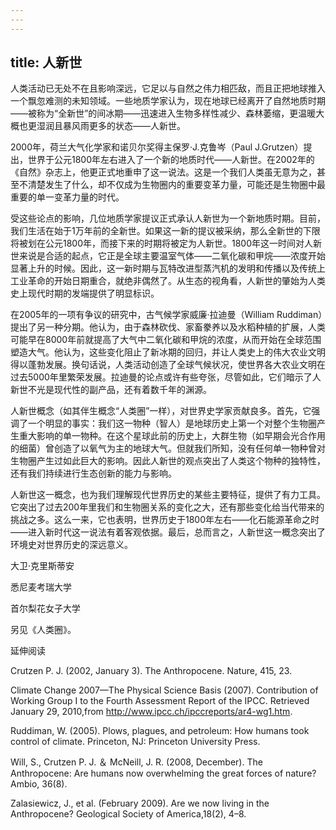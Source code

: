 ```yaml
---
---
---
```

title: 人新世
---




人类活动已无处不在且影响深远，它足以与自然之伟力相匹敌，而且正把地球推入一个飘忽难测的未知领域。一些地质学家认为，现在地球已经离开了自然地质时期——被称为“全新世”的间冰期——迅速进入生物多样性减少、森林萎缩，更温暖大概也更湿润且暴风雨更多的状态——人新世。

2000年，荷兰大气化学家和诺贝尔奖得主保罗·J.克鲁岑（Paul J.Grutzen）提出，世界于公元1800年左右进入了一个新的地质时代——人新世。在2002年的《自然》杂志上，他更正式地重申了这一说法。这是一个我们人类虽无意为之，甚至不清楚发生了什么，却不仅成为生物圈内的重要变革力量，可能还是生物圈中最重要的单一变革力量的时代。

受这些论点的影响，几位地质学家提议正式承认人新世为一个新地质时期。目前，我们生活在始于1万年前的全新世。如果这一新的提议被采纳，那么全新世的下限将被划在公元1800年，而接下来的时期将被定为人新世。1800年这一时间对人新世来说是合适的起点，它正是全球主要温室气体——二氧化碳和甲烷——浓度开始显著上升的时候。因此，这一新时期与瓦特改进型蒸汽机的发明和传播以及传统上工业革命的开始日期重合，就绝非偶然了。从生态的视角看，人新世的肇始为人类史上现代时期的发端提供了明显标识。

在2005年的一项有争议的研究中，古气候学家威廉·拉迪曼（William Ruddiman）提出了另一种分期。他认为，由于森林砍伐、家畜豢养以及水稻种植的扩展，人类可能早在8000年前就提高了大气中二氧化碳和甲烷的浓度，从而开始在全球范围塑造大气。他认为，这些变化阻止了新冰期的回归，并让人类史上的伟大农业文明得以蓬勃发展。换句话说，人类活动创造了全球气候状况，使世界各大农业文明在过去5000年里繁荣发展。拉迪曼的论点或许有些夸张，尽管如此，它们暗示了人新世不光是现代性的副产品，还有着数千年的渊源。

人新世概念（如其伴生概念“人类圈”一样），对世界史学家贡献良多。首先，它强调了一个明显的事实：我们这一物种（智人）是地球历史上第一个对整个生物圈产生重大影响的单一物种。在这个星球此前的历史上，大群生物（如早期会光合作用的细菌）曾创造了以氧气为主的地球大气。但就我们所知，没有任何单一物种曾对生物圈产生过如此巨大的影响。因此人新世的观点突出了人类这个物种的独特性，还有我们持续进行生态创新的能力与影响。

人新世这一概念，也为我们理解现代世界历史的某些主要特征，提供了有力工具。它突出了过去200年里我们和生物圈关系的变化之大，还有那些变化给当代带来的挑战之多。这么一来，它也表明，世界历史于1800年左右——化石能源革命之时——进入新时代这一说法有着客观依据。最后，总而言之，人新世这一概念突出了环境史对世界历史的深远意义。

大卫·克里斯蒂安

悉尼麦考瑞大学

首尔梨花女子大学

另见《人类圈》。





延伸阅读


Crutzen P. J. (2002, January 3). The Anthropocene. Nature, 415, 23.

Climate Change 2007—The Physical Science Basis (2007). Contribution of Working Group I to the Fourth Assessment Report of the IPCC. Retrieved January 29, 2010,from http://www.ipcc.ch/ipccreports/ar4-wg1.htm.

Ruddiman, W. (2005). Plows, plagues, and petroleum: How humans took control of climate. Princeton, NJ: Princeton University Press.

Will, S., Crutzen P. J. ＆ McNeill, J. R. (2008, December). The Anthropocene: Are humans now overwhelming the great forces of nature? Ambio, 36(8).

Zalasiewicz, J., et al. (February 2009). Are we now living in the Anthropocene? Geological Society of America,18(2), 4–8.